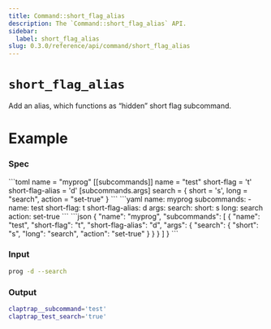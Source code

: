 ```yaml
---
title: Command::short_flag_alias
description: The `Command::short_flag_alias` API.
sidebar:
  label: short_flag_alias
slug: 0.3.0/reference/api/command/short_flag_alias
---
```



# `short_flag_alias` <LinkButton href="https://docs.rs/clap/latest/clap/struct.Command.html#method.short_flag_alias" icon="open-book" variant="minimal" />

<Badge text="since 0.1.0" size="small" />

Add an alias, which functions as “hidden” short flag subcommand.

# Example

### Spec

<Tabs syncKey="format">
  <TabItem label="TOML">
    ```toml
    name = "myprog"
    [[subcommands]]
    name = "test"
    short-flag = 't'
    short-flag-alias = 'd'
    [subcommands.args]
    search = { short = 's', long = "search", action = "set-true" }
    ```
  </TabItem>

  <TabItem label="YAML">
    ```yaml
    name: myprog
    subcommands:
    - name: test
      short-flag: t
      short-flag-alias: d
      args:
        search:
          short: s
          long: search
          action: set-true
    ```
  </TabItem>

  <TabItem label="JSON">
    ```json
    {
      "name": "myprog",
      "subcommands": [
        {
          "name": "test",
          "short-flag": "t",
          "short-flag-alias": "d",
          "args": {
            "search": {
              "short": "s",
              "long": "search",
              "action": "set-true"
            }
          }
        }
      ]
    }
    ```
  </TabItem>
</Tabs>

### Input

```bash
prog -d --search
```

### Output

```bash
claptrap__subcommand='test'
claptrap_test_search='true'
```
